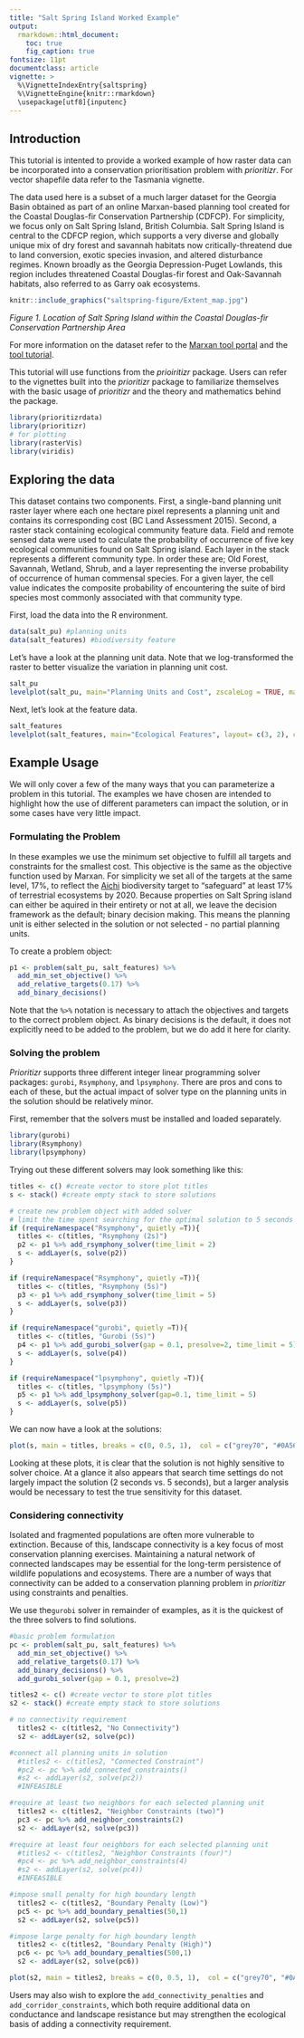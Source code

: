 ```yaml
---
title: "Salt Spring Island Worked Example"
output:
  rmarkdown::html_document:
    toc: true
    fig_caption: true
fontsize: 11pt
documentclass: article
vignette: >
  %\VignetteIndexEntry{saltspring}
  %\VignetteEngine{knitr::rmarkdown}
  \usepackage[utf8]{inputenc}
---
```


## Introduction
This tutorial is intented to provide a worked example of how raster data can be incorporated into a conservation prioritisation problem with _prioritizr_. For vector shapefile data refer to the Tasmania vignette. 

The data used here is a subset of a much larger dataset for the Georgia Basin obtained as part of an online Marxan-based planning tool created for the Coastal Douglas-fir Conservation Partnership (CDFCP). For simplicity, we focus only on Salt Spring Island, British Columbia. Salt Spring Island is central to the CDFCP region, which supports a very diverse and globally unique mix of dry forest and savannah habitats now critically-threatend due to land conversion, exotic species invasion, and altered disturbance regimes. Known broadly as the Georgia Depression-Puget Lowlands, this region includes threatened Coastal Douglas-fir forest and Oak-Savannah habitats, also referred to as Garry oak ecosystems. 

```r
knitr::include_graphics("saltspring-figure/Extent_map.jpg")
```

_Figure 1. Location of Salt Spring Island within the Coastal Douglas-fir Conservation Partnership Area_

For more information on the dataset refer to the [Marxan tool portal](http://arcese.forestry.ubc.ca/marxan-tool/) and the [tool tutorial](http://peter-arcese-lab.sites.olt.ubc.ca/files/2016/09/CDFCP_tutorial_2017_05.pdf). 

This tutorial will use functions from the _prioiritizr_ package. Users can refer to the vignettes built into the _prioritizr_ package to familiarize themselves with the basic usage of _prioritizr_ and the theory and mathematics behind the package. 

```r
library(prioritizrdata)
library(prioritizr)
# for plotting
library(rasterVis)
library(viridis)
```

## Exploring the data

This dataset contains two components. First, a single-band planning unit raster layer where each one hectare pixel represents a planning unit and contains its corresponding cost (BC Land Assessment 2015). Second, a raster stack containing ecological community feature data. Field and remote sensed data were used to calculate the probability of occurrence of five key ecological communities found on Salt Spring island. Each layer in the stack represents a different community type. In order these are; Old Forest, Savannah, Wetland, Shrub, and a layer representing the inverse probability of occurrence of human commensal species. For a given layer, the cell value indicates the composite probability of encountering the suite of bird species most commonly associated with that community type.

First, load the data into the R environment. 

```r
data(salt_pu) #planning units
data(salt_features) #biodiversity feature 
```

Let's have a look at the planning unit data. Note that we log-transformed the raster to better visualize the variation in planning unit cost.
```r
salt_pu
levelplot(salt_pu, main="Planning Units and Cost", zscaleLog = TRUE, margin = FALSE, col.regions=rev(viridis(100)))
```

Next, let's look at the feature data.
```r
salt_features
levelplot(salt_features, main="Ecological Features", layout= c(3, 2), col.regions=rev(viridis(100)))
```

## Example Usage
We will only cover a few of the many ways that you can parameterize a problem in this tutorial. The examples we have chosen are intended to highlight how the use of different parameters can impact the solution, or in some cases have very little impact.

### Formulating the Problem

In these examples we use the minimum set objective to fulfill all targets and constraints for the smallest cost. This objective is the same as the objective function used by Marxan. For simplicity we set all of the targets at the same level, 17%, to reflect the [Aichi](https://www.cbd.int/sp/targets/) biodiversity target to "safeguard" at least 17% of terrestrial ecosystems by 2020. Because properties on Salt Spring island can either be aquired in their entirety or not at all, we leave the decision framework as the default; binary decision making. This means the planning unit is either selected in the solution or not selected - no partial planning units. 

To create a problem object:

```r
p1 <- problem(salt_pu, salt_features) %>%
  add_min_set_objective() %>%
  add_relative_targets(0.17) %>%
  add_binary_decisions()
```

Note that the `%>%` notation is necessary to attach the objectives and targets to the correct problem object. As binary decisions is the default, it does not explicitly need to be added to the problem, but we do add it here for clarity. 

### Solving the problem
_Prioritizr_ supports three different integer linear programming solver packages: `gurobi`, `Rsymphony`, and `lpsymphony`. There are pros and cons to each of these, but the actual impact of solver type on the planning units in the solution should be relatively minor. 

First, remember that the solvers must be installed and loaded separately.

```r
library(gurobi)
library(Rsymphony)
library(lpsymphony)
```

Trying out these different solvers may look something like this: 

```r
titles <- c() #create vector to store plot titles
s <- stack() #create empty stack to store solutions

# create new problem object with added solver 
# limit the time spent searching for the optimal solution to 5 seconds
if (requireNamespace("Rsymphony", quietly =T)){
  titles <- c(titles, "Rsymphony (2s)")
  p2 <- p1 %>% add_rsymphony_solver(time_limit = 2)
  s <- addLayer(s, solve(p2))
}

if (requireNamespace("Rsymphony", quietly =T)){
  titles <- c(titles, "Rsymphony (5s)")
  p3 <- p1 %>% add_rsymphony_solver(time_limit = 5)
  s <- addLayer(s, solve(p3))
}

if (requireNamespace("gurobi", quietly =T)){
  titles <- c(titles, "Gurobi (5s)")
  p4 <- p1 %>% add_gurobi_solver(gap = 0.1, presolve=2, time_limit = 5)
  s <- addLayer(s, solve(p4))
}

if (requireNamespace("lpsymphony", quietly =T)){
  titles <- c(titles, "lpsymphony (5s)")
  p5 <- p1 %>% add_lpsymphony_solver(gap=0.1, time_limit = 5)
  s <- addLayer(s, solve(p5))
}
```

We can now have a look at the solutions:
```r
plot(s, main = titles, breaks = c(0, 0.5, 1),  col = c("grey70", "#0A5640"))
```

Looking at these plots, it is clear that the solution is not highly sensitive to solver choice. At a glance it also appears that search time settings do not largely impact the solution (2 seconds vs. 5 seconds), but a larger analysis would be necessary to test the true sensitivity for this dataset. 

### Considering connectivity
Isolated and fragmented populations are often more vulnerable to extinction. Because of this, landscape connectivity is a key focus of most conservation planning exercises. Maintaining a natural network of connected landscapes may be essential for the long-term persistence of wildlife populations and ecosystems. There are a number of ways that connectivity can be added to a conservation planning problem in _prioritizr_ using constraints and penalties.

We use the`gurobi` solver in remainder of examples, as it is the quickest of the three solvers to find solutions.

```r
#basic problem formulation
pc <- problem(salt_pu, salt_features) %>%
  add_min_set_objective() %>%
  add_relative_targets(0.17) %>%
  add_binary_decisions() %>%
  add_gurobi_solver(gap = 0.1, presolve=2)
```

```r
titles2 <- c() #create vector to store plot titles
s2 <- stack() #create empty stack to store solutions

# no connectivity requirement
  titles2 <- c(titles2, "No Connectivity")
  s2 <- addLayer(s2, solve(pc))

#connect all planning units in solution
  #titles2 <- c(titles2, "Connected Constraint")
  #pc2 <- pc %>% add_connected_constraints()
  #s2 <- addLayer(s2, solve(pc2))
  #INFEASIBLE

#require at least two neighbors for each selected planning unit
  titles2 <- c(titles2, "Neighbor Constraints (two)")
  pc3 <- pc %>% add_neighbor_constraints(2)
  s2 <- addLayer(s2, solve(pc3))

#require at least four neighbors for each selected planning unit
  #titles2 <- c(titles2, "Neighbor Constraints (four)")
  #pc4 <- pc %>% add_neighbor_constraints(4)
  #s2 <- addLayer(s2, solve(pc4))
  #INFEASIBLE

#impose small penalty for high boundary length
  titles2 <- c(titles2, "Boundary Penalty (Low)")
  pc5 <- pc %>% add_boundary_penalties(50,1)
  s2 <- addLayer(s2, solve(pc5))

#impose large penalty for high boundary length
  titles2 <- c(titles2, "Boundary Penalty (High)")
  pc6 <- pc %>% add_boundary_penalties(500,1)
  s2 <- addLayer(s2, solve(pc6))

plot(s2, main = titles2, breaks = c(0, 0.5, 1),  col = c("grey70", "#0A5640"))
```

Users may also wish to explore the `add_connectivity_penalties` and `add_corridor_constraints`, which both require additional data on conductance and landscape resistance but may strengthen the ecological basis of adding a connectivity requirement. 